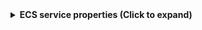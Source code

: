 <details>
<summary><b>ECS service properties (Click to expand)</b></summary>

| Property | JQ Path | Type | Action Required |
|----------|---------|------|-----------------|
| Availability Zone Rebalancing | `.Properties.AvailabilityZoneRebalancing` | string | DescribeServicesAction (default) |
| Capacity Provider Strategy | `.Properties.CapacityProviderStrategy` | array | DescribeServicesAction (default) |
| Cluster ARN | `.Properties.ClusterArn` | string | DescribeServicesAction (default) |
| Created At | `.Properties.CreatedAt` | string | DescribeServicesAction (default) |
| Created By | `.Properties.CreatedBy` | string | DescribeServicesAction (default) |
| Deployment Configuration | `.Properties.DeploymentConfiguration` | object | DescribeServicesAction (default) |
| Deployment Controller | `.Properties.DeploymentController` | object | DescribeServicesAction (default) |
| Deployments | `.Properties.Deployments` | array | DescribeServicesAction (default) |
| Desired Count | `.Properties.DesiredCount` | number | DescribeServicesAction (default) |
| Enable ECS Managed Tags | `.Properties.EnableECSManagedTags` | boolean | DescribeServicesAction (default) |
| Enable Execute Command | `.Properties.EnableExecuteCommand` | boolean | DescribeServicesAction (default) |
| Events | `.Properties.Events` | array | DescribeServicesAction (default) |
| Health Check Grace Period Seconds | `.Properties.HealthCheckGracePeriodSeconds` | number | DescribeServicesAction (default) |
| Launch Type | `.Properties.LaunchType` | string | DescribeServicesAction (default) |
| Load Balancers | `.Properties.LoadBalancers` | array | DescribeServicesAction (default) |
| Network Configuration | `.Properties.NetworkConfiguration` | object | DescribeServicesAction (default) |
| Pending Count | `.Properties.PendingCount` | number | DescribeServicesAction (default) |
| Placement Constraints | `.Properties.PlacementConstraints` | array | DescribeServicesAction (default) |
| Placement Strategy | `.Properties.PlacementStrategy` | array | DescribeServicesAction (default) |
| Platform Family | `.Properties.PlatformFamily` | string | DescribeServicesAction (default) |
| Platform Version | `.Properties.PlatformVersion` | string | DescribeServicesAction (default) |
| Propagate Tags | `.Properties.PropagateTags` | string | DescribeServicesAction (default) |
| Role ARN | `.Properties.RoleArn` | string | DescribeServicesAction (default) |
| Running Count | `.Properties.RunningCount` | number | DescribeServicesAction (default) |
| Scheduling Strategy | `.Properties.SchedulingStrategy` | string | DescribeServicesAction (default) |
| Service ARN | `.Properties.ServiceArn` | string | ListServicesAction (default) |
| Service Name | `.Properties.ServiceName` | string | DescribeServicesAction (default) |
| Service Registries | `.Properties.ServiceRegistries` | array | DescribeServicesAction (default) |
| Status | `.Properties.Status` | string | DescribeServicesAction (default) |
| Tags | `.Properties.Tags` | array | DescribeServicesAction (default) |
| Task Definition | `.Properties.TaskDefinition` | string | DescribeServicesAction (default) |
| Task Sets | `.Properties.TaskSets` | array | DescribeServicesAction (default) |
| Updated At | `.Properties.UpdatedAt` | string | DescribeServicesAction (default) |

</details>

